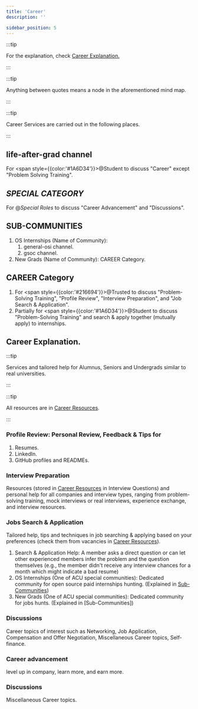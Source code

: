 ```yaml
---
title: 'Career'
description: ''

sidebar_position: 5
---
```


:::tip

For the explanation, check [Career Explanation.](#career-explanation)

:::

:::tip

Anything between quotes means a node in the aforementioned mind map.

:::

:::tip

Career Services are carried out in the following places.

:::

## life-after-grad channel

For <span style={{color:'#1A6D34'}}>@Student</span> to discuss "Career" except "Problem Solving Training".

## _SPECIAL CATEGORY_

For @_Special Roles_ to discuss "Career Advancement" and "Discussions".

## SUB-COMMUNITIES

1. OS Internships (Name of Community):
    1. general-osi channel.
    2. gsoc channel.
2. New Grads (Name of Community): CAREER Category.

## CAREER Category

1. For <span style={{color:'#216694'}}>@Trusted</span> to discuss "Problem-Solving Training", "Profile Review", "Interview Preparation", and "Job Search & Application".
2. Partially for <span style={{color:'#1A6D34'}}>@Student</span> to discuss "Problem-Solving Training" and search & apply together (mutually apply) to internships.

## Career Explanation.

:::tip

Services and tailored help for Alumnus, Seniors and Undergrads similar to real universities.

:::

:::tip

All resources are in [Career Resources](#career-resources).

:::

### Profile Review: Personal Review, Feedback & Tips for

1. Resumes.
2. LinkedIn.
3. GitHub profiles and READMEs.

### Interview Preparation

Resources (stored in [Career Resources](/resources/career-resources) in Interview Questions) and personal help for all companies and interview types, ranging from problem-solving training, mock interviews or real interviews, experience exchange, and interview resources.

### Jobs Search & Application

Tailored help, tips and techniques in job searching & applying based on your preferences (check them from vacancies in [Career Resources](/resources/career-resources)).

1. Search & Application Help: A member asks a direct question or can let other experienced members infer the problem and the question themselves (e.g., the member didn't receive any interview chances for a month which might indicate a bad resume)
2. OS Internships (One of ACU special communities): Dedicated community for open source paid internships hunting. (Explained in [Sub-Communities](/community/services-onboarding/sub-communities))
3. New Grads (One of ACU special communities): Dedicated community for jobs hunts. (Explained in [Sub-Communities])

### Discussions

Career topics of interest such as Networking, Job Application, Compensation and Offer Negotiation, Miscellaneous Career topics, Self-finance.

### Career advancement

level up in company, learn more, and earn more.

### Discussions

Miscellaneous Career topics.
